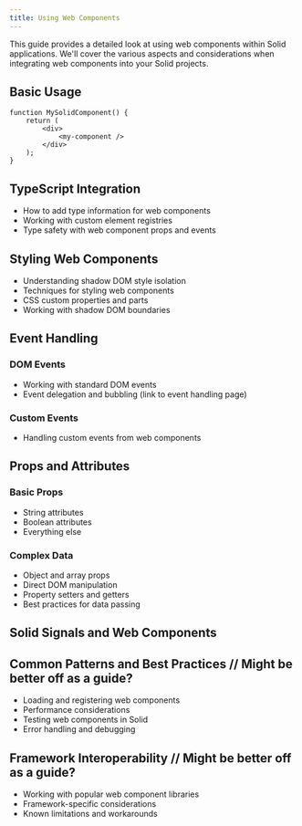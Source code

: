```yaml
---
title: Using Web Components
---
```


This guide provides a detailed look at using web components within Solid applications. We'll cover the various aspects and considerations when integrating web components into your Solid projects.

## Basic Usage

```tsx
function MySolidComponent() {
	return (
		<div>
			<my-component />
		</div>
	);
}
```

## TypeScript Integration

- How to add type information for web components
- Working with custom element registries
- Type safety with web component props and events

## Styling Web Components

- Understanding shadow DOM style isolation
- Techniques for styling web components
- CSS custom properties and parts
- Working with shadow DOM boundaries

## Event Handling

### DOM Events

- Working with standard DOM events
- Event delegation and bubbling (link to event handling page)

### Custom Events

- Handling custom events from web components

## Props and Attributes

### Basic Props

- String attributes
- Boolean attributes
- Everything else

### Complex Data

- Object and array props
- Direct DOM manipulation
- Property setters and getters
- Best practices for data passing

## Solid Signals and Web Components

## Common Patterns and Best Practices // Might be better off as a guide?

- Loading and registering web components
- Performance considerations
- Testing web components in Solid
- Error handling and debugging

## Framework Interoperability // Might be better off as a guide?

- Working with popular web component libraries
- Framework-specific considerations
- Known limitations and workarounds
